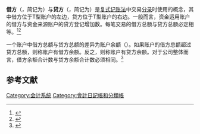 {{会计|expanded=簿记}}
'''借方'''（{{lang-en|debit}}，简记为{{lang|en|Dr.}}）与'''贷方'''（{{lang-en|credit}}，简记为{{lang|en|Cr.}}）是[[复式记账法|复式记账法]]中交易[[分录|分录]]时使用的概念，其中借方位于T型账户的左边，贷方位于T型账户的右边。一般而言，资金运用账户的借方与资金来源账户的贷方登记增加数。每笔交易的借方总额与贷方总额必定相等。<ref>{{cite web|title=Debit Credit Rules|url=http://accountingexplained.com/financial/introduction/debit-credit-rules|work=Accounting Explained|publisher=AccountingExplained.com|accessdate=4 August 2011|archive-date=2011-10-08|archive-url=https://web.archive.org/web/20111008034548/http://accountingexplained.com/financial/introduction/debit-credit-rules|dead-url=no}}</ref><ref>{{cite web |title=Making sense of Debits and Credits in Accounting |url=http://basicaccountingconcepts.wordpress.com/2012/03/31/making-sense-of-debits-and-credits-in-accounting/ |accessdate=5 May 2013 |deadurl=yes |archiveurl=https://web.archive.org/web/20130710235821/http://basicaccountingconcepts.wordpress.com/2012/03/31/making-sense-of-debits-and-credits-in-accounting/ |archivedate=2013年7月10日 }}</ref>

一个账户中借方总额与贷方总额的差异为账户余额（{{lang|en|balance}}）。如果账户的借方总额超过贷方总额，则称账户有借方余额。反之，则称账户有贷方余额。对于公司整体而言，借方余额合计数与贷方余额合计数必须相同。<ref>{{cite book|last1=Larson|first1=Kermit|last2=Jensen|first2=Tilly|year=2005|title=Fundamental Accounting Principles|url=https://archive.org/details/fundamentalaccou0000lars_j1f8|publisher=McGraw-Hill Ryerson|isbn=0-07-091649-7}}</ref>

== 参考文献 ==
{{reflist}}

[[Category:会计系统|Category:会计系统]]
[[Category:會計日記帳和分類帳|Category:會計日記帳和分類帳]]